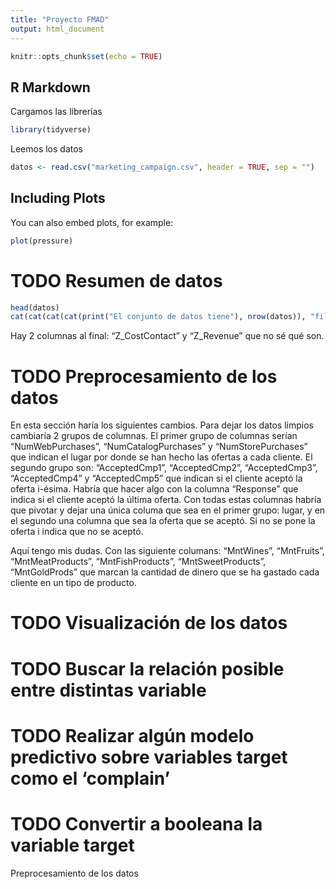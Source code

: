 ```yaml
---
title: "Proyecto FMAD"
output: html_document
---
```


```r
knitr::opts_chunk$set(echo = TRUE)
```

## R Markdown

Cargamos las librerías
```r
library(tidyverse)
```

Leemos los datos
```r
datos <- read.csv("marketing_campaign.csv", header = TRUE, sep = "")
```



## Including Plots

You can also embed plots, for example:

```r
plot(pressure)
```

# TODO Resumen de datos
```r
head(datos)
cat(cat(cat(cat(print("El conjunto de datos tiene"), nrow(datos)), "filas y"), ncol(datos)), "columnas")
```
Hay 2 columnas al final: "Z_CostContact" y "Z_Revenue" que no sé qué son.



# TODO Preprocesamiento de los datos
En esta sección haría los siguientes cambios. Para dejar los datos limpios cambiaría 2 grupos de columnas.
El primer grupo de columnas serían "NumWebPurchases", "NumCatalogPurchases" y "NumStorePurchases" que indican el lugar por donde se han hecho las ofertas a cada cliente.
El segundo grupo son: "AcceptedCmp1", "AcceptedCmp2", "AcceptedCmp3", "AcceptedCmp4" y "AcceptedCmp5" que indican si el cliente aceptó la oferta i-ésima.
Habría que hacer algo con la columna "Response" que indica si el cliente aceptó la última oferta.
Con todas estas columnas habría que pivotar y dejar una única columa que sea en el primer grupo: lugar, y en el segundo una columna que sea la oferta que se aceptó.
Si no se pone la oferta i indica que no se aceptó.


Aquí tengo mis dudas. Con las siguiente columans: "MntWines", "MntFruits", "MntMeatProducts",  "MntFishProducts",  "MntSweetProducts",  "MntGoldProds" que marcan la cantidad de dinero que se ha gastado cada cliente en un tipo de producto.


# TODO Visualización de los datos
# TODO Buscar la relación posible entre distintas variable
# TODO Realizar algún modelo predictivo sobre variables target como el 'complain' 
# TODO Convertir a booleana la variable target

Preprocesamiento de los datos
```r

```

